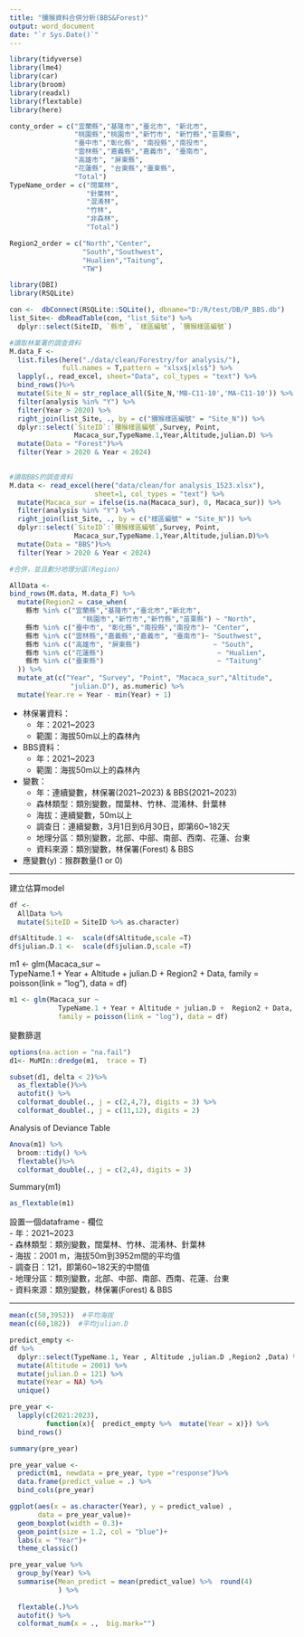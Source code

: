 ```yaml
---
title: "獼猴資料合併分析(BBS&Forest)"
output: word_document
date: "`r Sys.Date()`"
---
```


```r
library(tidyverse)
library(lme4)
library(car)
library(broom)
library(readxl)
library(flextable)
library(here)
```

```r
conty_order = c("宜蘭縣","基隆市","臺北市", "新北市",
                "桃園縣","桃園市","新竹市", "新竹縣","苗栗縣",
                "臺中市","彰化縣", "南投縣","南投市",
                "雲林縣","嘉義縣","嘉義市", "臺南市",
                "高雄市", "屏東縣",
                "花蓮縣", "台東縣","臺東縣",
                "Total")
TypeName_order = c("闊葉林",
                   "針葉林",
                   "混淆林",
                   "竹林",
                   "非森林",
                   "Total")

Region2_order = c("North","Center",
                  "South","Southwest",
                  "Hualien","Taitung",
                  "TW")
```

```r
library(DBI)
library(RSQLite)

con <-  dbConnect(RSQLite::SQLite(), dbname="D:/R/test/DB/P_BBS.db")
list_Site<- dbReadTable(con, "list_Site") %>% 
  dplyr::select(SiteID, `縣市`, `樣區編號`, `獼猴樣區編號`)
```

```r
#讀取林業署的調查資料
M.data_F <- 
  list.files(here("./data/clean/Forestry/for analysis/"),
             full.names = T,pattern = "xlsx$|xls$") %>% 
  lapply(., read_excel, sheet="Data", col_types = "text") %>% 
  bind_rows()%>% 
  mutate(Site_N = str_replace_all(Site_N,'MB-C11-10','MA-C11-10')) %>% 
  filter(analysis %in% "Y") %>% 
  filter(Year > 2020) %>% 
  right_join(list_Site, ., by = c("獼猴樣區編號" = "Site_N")) %>% 
  dplyr::select(`SiteID`:`獼猴樣區編號`,Survey, Point,
                Macaca_sur,TypeName.1,Year,Altitude,julian.D) %>% 
  mutate(Data = "Forest")%>% 
  filter(Year > 2020 & Year < 2024) 
  
```

```r
#讀取BBS的調查資料
M.data <- read_excel(here("data/clean/for analysis_1523.xlsx"),
                     sheet=1, col_types = "text") %>% 
  mutate(Macaca_sur = ifelse(is.na(Macaca_sur), 0, Macaca_sur)) %>% 
  filter(analysis %in% "Y") %>% 
  right_join(list_Site, ., by = c("樣區編號" = "Site_N")) %>% 
  dplyr::select(`SiteID`:`獼猴樣區編號`,Survey, Point,
                Macaca_sur,TypeName.1,Year,Altitude,julian.D)%>% 
  mutate(Data = "BBS")%>% 
  filter(Year > 2020 & Year < 2024) 
```

```r
#合併，並且劃分地理分區(Region)

AllData <- 
bind_rows(M.data, M.data_F) %>% 
  mutate(Region2 = case_when(
    縣市 %in% c("宜蘭縣","基隆市","臺北市","新北市",
                  "桃園市","新竹市","新竹縣","苗栗縣") ~ "North",
    縣市 %in% c("臺中市", "彰化縣","南投縣","南投市")~ "Center",
    縣市 %in% c("雲林縣","嘉義縣","嘉義市", "臺南市")~ "Southwest",
    縣市 %in% c("高雄市", "屏東縣")                  ~ "South",
    縣市 %in% c("花蓮縣")                            ~ "Hualien",
    縣市 %in% c("臺東縣")                            ~ "Taitung"
  )) %>% 
  mutate_at(c("Year", "Survey", "Point", "Macaca_sur","Altitude",
               "julian.D"), as.numeric) %>% 
  mutate(Year.re = Year - min(Year) + 1) 
```

-   林保署資料：
    -   年：2021\~2023
    -   範圍：海拔50m以上的森林內\
-   BBS資料：
    -   年：2021\~2023
    -   範圍：海拔50m以上的森林內\
-   變數：
    -   年：連續變數，林保署(2021\~2023) & BBS(2021\~2023)
    -   森林類型：類別變數，闊葉林、竹林、混淆林、針葉林
    -   海拔：連續變數，50m以上
    -   調查日：連續變數，3月1日到6月30日，即第60\~182天
    -   地理分區：類別變數，北部、中部、南部、西南、花蓮、台東
    -   資料來源：類別變數，林保署(Forest) & BBS
-   應變數(y)：猴群數量(1 or 0)\

------------------------------------------------------------------

\newpage

建立估算model

```r
df <- 
  AllData %>% 
  mutate(SiteID = SiteID %>% as.character)
```

```r
df$Altitude.1 <-  scale(df$Altitude,scale =T)
df$julian.D.1 <-  scale(df$julian.D,scale =T)
```

m1 \<- glm(Macaca_sur \~\
TypeName.1 + Year + Altitude + julian.D + Region2 + Data, family = poisson(link = "log"), data = df)

```r
m1 <- glm(Macaca_sur ~  
            TypeName.1 + Year + Altitude + julian.D +  Region2 + Data, 
            family = poisson(link = "log"), data = df)

```

變數篩選

```r
options(na.action = "na.fail")
d1<- MuMIn::dredge(m1,  trace = T)
```

```r
subset(d1, delta < 2)%>% 
  as_flextable()%>% 
  autofit() %>% 
  colformat_double(., j = c(2,4,7), digits = 3) %>% 
  colformat_double(., j = c(11,12), digits = 2) 
```

\br

Analysis of Deviance Table

```r
Anova(m1) %>% 
  broom::tidy() %>%
  flextable()%>% 
  colformat_double(., j = c(2,4), digits = 3) 
```



Summary(m1)

```r
as_flextable(m1)
```

\newpage

設置一個dataframe - 欄位\
- 年：2021\~2023\
- 森林類型：類別變數，闊葉林、竹林、混淆林、針葉林\
- 海拔：2001 m，海拔50m到3952m間的平均值\
- 調查日：121，即第60\~182天的中間值\
- 地理分區：類別變數，北部、中部、南部、西南、花蓮、台東\
- 資料來源：類別變數，林保署(Forest) & BBS

------------------------------------------------------------------------

```r
mean(c(50,3952))  #平均海拔
mean(c(60,182))  #平均julian.D
```

```r

predict_empty <- 
df %>% 
  dplyr::select(TypeName.1, Year , Altitude ,julian.D ,Region2 ,Data) %>% 
  mutate(Altitude = 2001) %>% 
  mutate(julian.D = 121) %>% 
  mutate(Year = NA) %>% 
  unique()
```

```r
pre_year <- 
  lapply(c(2021:2023),
         function(x){  predict_empty %>%  mutate(Year = x)}) %>%
  bind_rows()
```

```r
summary(pre_year)
```

```r
pre_year_value <-
  predict(m1, newdata = pre_year, type ="response")%>% 
  data.frame(predict_value = .) %>% 
  bind_cols(pre_year) 


```



```r
ggplot(aes(x = as.character(Year), y = predict_value) ,
       data = pre_year_value)+
  geom_boxplot(width = 0.3)+
  geom_point(size = 1.2, col = "blue")+
  labs(x = "Year")+
  theme_classic()
```

\br

```r
pre_year_value %>% 
  group_by(Year) %>% 
  summarise(Mean_predict = mean(predict_value) %>%  round(4)
            ) %>% 
  
  flextable(.)%>% 
  autofit() %>% 
  colformat_num(x = .,  big.mark="") 
```





